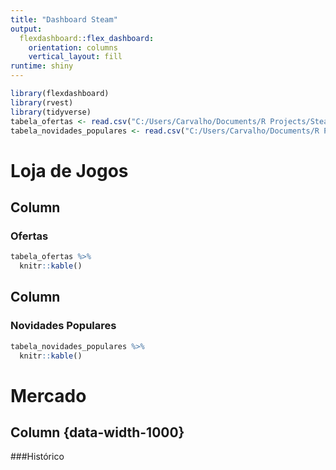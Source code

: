 ```yaml
---
title: "Dashboard Steam"
output: 
  flexdashboard::flex_dashboard:
    orientation: columns
    vertical_layout: fill
runtime: shiny
---
```


```r
library(flexdashboard)
library(rvest)
library(tidyverse)
tabela_ofertas <- read.csv("C:/Users/Carvalho/Documents/R Projects/SteamDB/ofertas.csv")
tabela_novidades_populares <- read.csv("C:/Users/Carvalho/Documents/R Projects/SteamDB/novidades.csv")
```

# Loja de Jogos
Column {data-width=500}
-----------------------------------------------------------------------

### Ofertas

```r
tabela_ofertas %>% 
  knitr::kable()
```

Column {data-width=500}
-----------------------------------------------------------------------

### Novidades Populares

```r
tabela_novidades_populares %>% 
  knitr::kable()
```

#  Mercado
Column {data-width-1000}
-----------------------------------------------------------------------------------
###Histórico
```r
```
